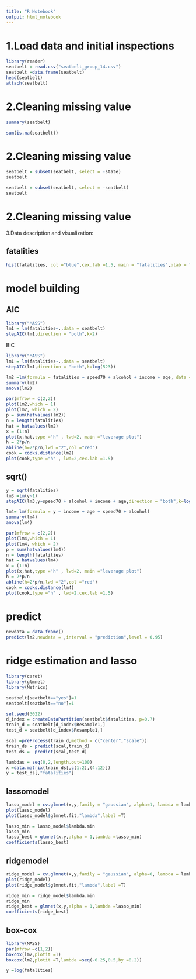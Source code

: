 ```yaml
---
title: "R Notebook"
output: html_notebook
---
```


# 1.Load data and initial inspections

```r
library(reader)
seatbelt = read.csv("seatbelt_group_14.csv")
seatbelt =data.frame(seatbelt)
head(seatbelt)
attach(seatbelt)

```


# 2.Cleaning  missing value
```r
summary(seatbelt)
```

```r
sum(is.na(seatbelt))

```

# 2.Cleaning  missing value

```r
seatbelt = subset(seatbelt, select = -state)
seatbelt
```
```r
seatbelt = subset(seatbelt, select = -seatbelt)
seatbelt
```

# 2.Cleaning  missing value


3.Data description and visualization:

## fatalities
```r
hist(fatalities, col ="blue",cex.lab =1.5, main = "fatalities",xlab = "fatalities")
```





# model building

## AIC
```r
library("MASS")
lm1 = lm(fatalities~.,data = seatbelt)
stepAIC(lm1,direction = "both",k=2)
```

BIC
```r
library("MASS")
lm1 = lm(fatalities~.,data = seatbelt)
stepAIC(lm1,direction = "both",k=log(523))
```

```r
lm2 =lm(formula = fatalities ~ speed70 + alcohol + income + age, data = seatbelt)
summary(lm2)
anova(lm2)
```

```r
par(mfrow = c(2,2))
plot(lm2,which = 1)
plot(lm2, which = 2)
p = sum(hatvalues(lm2))
n = length(fatalities)
hat = hatvalues(lm2)
x = (1:n)
plot(x,hat,type ="h" , lwd=2, main ="leverage plot")
h = 2*p/n
abline(h=2*p/n,lwd ="2",col ="red")
cook = cooks.distance(lm2)
plot(cook,type ="h" , lwd=2,cex.lab =1.5)
```

## sqrt()

```r
y = sqrt(fatalities)
lm3 =lm(y~1)
stepAIC(lm3,y~speed70 + alcohol + income + age,direction = "both",k=log(523))
```

```r
lm4= lm(formula = y ~ income + age + speed70 + alcohol)
summary(lm4)
anova(lm4)
```

```r
par(mfrow = c(2,2))
plot(lm4,which = 1)
plot(lm4, which = 2)
p = sum(hatvalues(lm4))
n = length(fatalities)
hat = hatvalues(lm4)
x = (1:n)
plot(x,hat,type ="h" , lwd=2, main ="leverage plot")
h = 2*p/n
abline(h=2*p/n,lwd ="2",col ="red")
cook = cooks.distance(lm4)
plot(cook,type ="h" , lwd=2,cex.lab =1.5)

```

# predict

```r
newdata = data.frame()
predict(lm2,newdata = ,interval = "prediction",level = 0.95)
```



# ridge estimation and lasso


```r
library(caret)
library(glmnet)
library(Metrics)
```

```r
seatbelt[seatbelt=="yes"]=1
seatbelt[seatbelt=="no"]=1
```

```r
set.seed(3022)
d_index = createDataPartition(seatbelt$fatalities, p=0.7)
train_d = seatbelt[d_index$Resample1,]
test_d = seatbelt[d_index$Resample1,]
```

```r
scal =preProcess(train_d,method = c("center","scale"))
train_ds = predict(scal,train_d)
test_ds =  predict(scal,test_d)
```

```r
lambdas = seq(0,2,length.out=100)
x =data.matrix(train_ds[,c(1:2),(4:12)])
y = test_ds[,"fatalities"]
```

## lassomodel
```r
lasso_model = cv.glmnet(x,y,family = "gaussian", alpha=1, lambda = lambdas, nfolds = 3)
plot(lasso_model)
plot(lasso_model$glmnet.fit,"lambda",label =T)
```

```r
lasso_min = lasso_model$lambda.min
lasso_min
lasso_best = glmnet(x,y,alpha = 1,lambda =lasso_min)
coefficients(lasso_best)
```
## ridgemodel

```r
ridge_model = cv.glmnet(x,y,family = "gaussian", alpha=0, lambda = lambdas, nfolds = 3)
plot(ridge_model)
plot(ridge_model$glmnet.fit,"lambda",label =T)
```

```r
ridge_min = ridge_model$lambda.min
ridge_min
ridge_best = glmnet(x,y,alpha = 1,lambda =lasso_min)
coefficients(ridge_best)
```



## box-cox
```r
library(MASS)
par(mfrow =c(1,2))
boxcox(lm2,plotit =T)
boxcox(lm2,plotit =T,lambda =seq(-0.25,0.5,by =0.2))
```
```r
y =log(fatalities)

```

